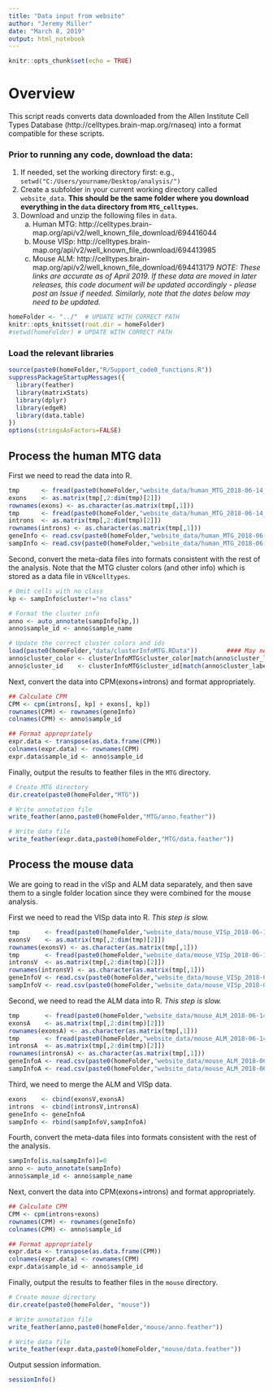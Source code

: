 ---
title: "Data input from website"
author: "Jeremy Miller"
date: "March 8, 2019"
output: html_notebook
---

```{r setup, include=FALSE}
knitr::opts_chunk$set(echo = TRUE)
```

# Overview

This script reads converts data downloaded from the Allen Institute Cell Types Database (http://celltypes.brain-map.org/rnaseq) into a format compatible for these scripts.

### Prior to running any code, download the data:
  
1. If needed, set the working directory first: e.g., `setwd("C:/Users/yourname/Desktop/analysis/")`  
2. Create a subfolder in your current working directory called `website_data`.  **This should be the same folder where you download everything in the `data` directory from `MTG_celltypes`.**
3. Download and unzip the following files in `data`.  
    a. Human MTG:  http://celltypes.brain-map.org/api/v2/well_known_file_download/694416044  
    b. Mouse VISp: http://celltypes.brain-map.org/api/v2/well_known_file_download/694413985  
    c. Mouse ALM:  http://celltypes.brain-map.org/api/v2/well_known_file_download/694413179 
_NOTE: These links are accurate as of April 2019.  If these data are moved in later releases, this code document will be updated accordingly - please post an Issue if needed.  Similarly, note that the dates below may need to be updated._  


```{r setwd}
homeFolder <- "../"  # UPDATE WITH CORRECT PATH
knitr::opts_knit$set(root.dir = homeFolder)
#setwd(homeFolder) # UPDATE WITH CORRECT PATH
```


### Load the relevant libraries

```{r load libraries, warnings=FALSE}
source(paste0(homeFolder,"R/Support_code0_functions.R"))
suppressPackageStartupMessages({
  library(feather)
  library(matrixStats)
  library(dplyr)
  library(edgeR)
  library(data.table)
})
options(stringsAsFactors=FALSE)
```
  
  
## Process the human MTG data
  
First we need to read the data into R. 
  
```{r read in MTG data}
tmp      <- fread(paste0(homeFolder,"website_data/human_MTG_2018-06-14_exon-matrix.csv"),header = T, sep = ',',verbose=FALSE)
exons    <- as.matrix(tmp[,2:dim(tmp)[2]])
rownames(exons) <- as.character(as.matrix(tmp[,1]))
tmp      <- fread(paste0(homeFolder,"website_data/human_MTG_2018-06-14_intron-matrix.csv"),header = T, sep = ',',verbose=FALSE)
introns  <- as.matrix(tmp[,2:dim(tmp)[2]])
rownames(introns) <- as.character(as.matrix(tmp[,1]))
geneInfo <- read.csv(paste0(homeFolder,"website_data/human_MTG_2018-06-14_genes-rows.csv"),row.names=1)
sampInfo <- read.csv(paste0(homeFolder,"website_data/human_MTG_2018-06-14_samples-columns.csv"),row.names=1)
```
  
Second, convert the meta-data files into formats consistent with the rest of the analysis.  Note that the MTG cluster colors (and other info) which is stored as a data file in `VENcelltypes`.  
  
```{r format MTG metadata}
# Omit cells with no class
kp <- sampInfo$cluster!="no class"

# Format the cluster info
anno <- auto_annotate(sampInfo[kp,])
anno$sample_id <- anno$sample_name

# Update the correct cluster colors and ids
load(paste0(homeFolder,"data/clusterInfoMTG.RData"))        #### May need to adjust location
anno$cluster_color <- clusterInfoMTG$cluster_color[match(anno$cluster_label,clusterInfoMTG$cluster_label)]
anno$cluster_id    <- clusterInfoMTG$cluster_id[match(anno$cluster_label,clusterInfoMTG$cluster_label)]
```
  
  
Next, convert the data into CPM(exons+introns) and format appropriately.    
  
```{r format MTG data}
## Calculate CPM
CPM <- cpm(introns[, kp] + exons[, kp])
rownames(CPM) <- rownames(geneInfo)
colnames(CPM) <- anno$sample_id

## Format appropriately
expr.data <- transpose(as.data.frame(CPM))
colnames(expr.data) <- rownames(CPM)
expr.data$sample_id <- anno$sample_id
```
  
Finally, output the results to feather files in the `MTG` directory.  
  
```{r output MTG data}
# Create MTG directory
dir.create(paste0(homeFolder,"MTG"))

# Write annotation file
write_feather(anno,paste0(homeFolder,"MTG/anno.feather"))

# Write data file
write_feather(expr.data,paste0(homeFolder,"MTG/data.feather"))
```
  
## Process the mouse data
  
We are going to read in the vISp and ALM data separately, and then save them to a single folder location since they were combined for the mouse analysis.  
  
First we need to read the VISp data into R. *This step is slow.*  
  
```{r read in VISp data}
tmp       <- fread(paste0(homeFolder,"website_data/mouse_VISp_2018-06-14_exon-matrix.csv"),header = T, sep = ',',verbose=FALSE)
exonsV    <- as.matrix(tmp[,2:dim(tmp)[2]])
rownames(exonsV) <- as.character(as.matrix(tmp[,1]))
tmp       <- fread(paste0(homeFolder,"website_data/mouse_VISp_2018-06-14_intron-matrix.csv"),header = T, sep = ',',verbose=FALSE)
intronsV  <- as.matrix(tmp[,2:dim(tmp)[2]])
rownames(intronsV) <- as.character(as.matrix(tmp[,1]))
geneInfoV <- read.csv(paste0(homeFolder,"website_data/mouse_VISp_2018-06-14_genes-rows.csv"),row.names=1)
sampInfoV <- read.csv(paste0(homeFolder,"website_data/mouse_VISp_2018-06-14_samples-columns.csv"),row.names=1)
```
  
Second, we need to read the ALM data into R.  *This step is slow.*  
  
```{r read in ALM data}
tmp       <- fread(paste0(homeFolder,"website_data/mouse_ALM_2018-06-14_exon-matrix.csv"),header = T, sep = ',',verbose=FALSE)
exonsA    <- as.matrix(tmp[,2:dim(tmp)[2]])
rownames(exonsA) <- as.character(as.matrix(tmp[,1]))
tmp       <- fread(paste0(homeFolder,"website_data/mouse_ALM_2018-06-14_intron-matrix.csv"),header = T, sep = ',',verbose=FALSE)
intronsA  <- as.matrix(tmp[,2:dim(tmp)[2]])
rownames(intronsA) <- as.character(as.matrix(tmp[,1]))
geneInfoA <- read.csv(paste0(homeFolder,"website_data/mouse_ALM_2018-06-14_genes-rows.csv"),row.names=1)
sampInfoA <- read.csv(paste0(homeFolder,"website_data/mouse_ALM_2018-06-14_samples-columns.csv"),row.names=1)
```
  
  
Third, we need to merge the ALM and VISp data.  
  
```{r merge ALM and VISp}
exons    <- cbind(exonsV,exonsA)
introns  <- cbind(intronsV,intronsA)
geneInfo <- geneInfoA
sampInfo <- rbind(sampInfoV,sampInfoA)
```
  
  
Fourth, convert the meta-data files into formats consistent with the rest of the analysis.  
  
```{r format VISp metadata}
sampInfo[is.na(sampInfo)]=0
anno <- auto_annotate(sampInfo)
anno$sample_id <- anno$sample_name
```
  
Next, convert the data into CPM(exons+introns) and format appropriately.  
  
```{r format VISp data}
## Calculate CPM
CPM <- cpm(introns+exons)
rownames(CPM) <- rownames(geneInfo)
colnames(CPM) <- anno$sample_id

## Format appropriately
expr.data <- transpose(as.data.frame(CPM))
colnames(expr.data) <- rownames(CPM)
expr.data$sample_id <- anno$sample_id
```
  
Finally, output the results to feather files in the `mouse` directory.  
  
```{r output VISp data}
# Create mouse directory
dir.create(paste0(homeFolder, "mouse"))

# Write annotation file
write_feather(anno,paste0(homeFolder,"mouse/anno.feather"))

# Write data file
write_feather(expr.data,paste0(homeFolder,"mouse/data.feather"))
```
  
  
Output session information.  
  
```{r sessionInfo}
sessionInfo()
```
